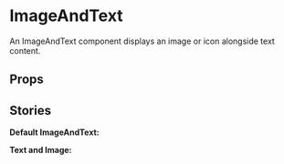 
<Meta of={ImageAndTextStories} />

# ImageAndText

An ImageAndText component displays an image or icon alongside text content.

<Primary />

## Props

<Controls />

## Stories

**Default ImageAndText:**

<Story of={CardStories.ImageAndText} />

<Source of={CardStories.ImageAndText} />

**Text and Image:**

<Story of={CardStories.TextandImage} />

<Source of={CardStories.TextandImage} />

